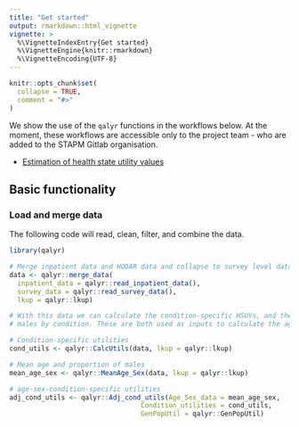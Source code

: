 ```yaml
---
title: "Get started"
output: rmarkdown::html_vignette
vignette: >
  %\VignetteIndexEntry{Get started}
  %\VignetteEngine{knitr::rmarkdown}
  %\VignetteEncoding{UTF-8}
---
```


```r
knitr::opts_chunk$set(
  collapse = TRUE,
  comment = "#>"
)
```

We show the use of the `qalyr` functions in the workflows below. At the moment, these workflows are accessible only to the project team - who are added to the STAPM Gitlab organisation.    

- [Estimation of health state utility values](https://gitlab.com/stapm/model-inputs/utility_value_estimation)  

## Basic functionality

### Load and merge data 

The following code will read, clean, filter, and combine the data. 

```r

library(qalyr)

# Merge inpatient data and HODAR data and collapse to survey level data 
data <- qalyr::merge_data(
  inpatient_data = qalyr::read_inpatient_data(),
  survey_data = qalyr::read_survey_data(),
  lkup = qalyr::lkup)

# With this data we can calculate the condition-specific HSUVs, and the mean age and proportion of 
# males by condition. These are both used as inputs to calculate the age-sex-condition-specific HSUVs 

# Condition-specific utilities
cond_utils <- qalyr::CalcUtils(data, lkup = qalyr::lkup)

# Mean age and proportion of males 
mean_age_sex <- qalyr::MeanAge_Sex(data, lkup = qalyr::lkup)

# age-sex-condition-specific utilities 
adj_cond_utils <- qalyr::Adj_cond_utils(Age_Sex_data = mean_age_sex,
                                 Condition_utilities = cond_utils,
                                 GenPopUtil = qalyr::GenPopUtil)


```


